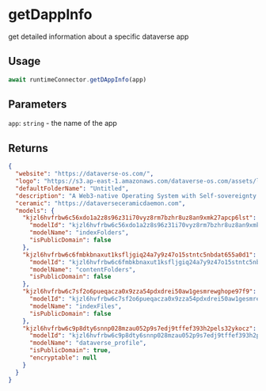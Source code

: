 # getDappInfo

get detailed information about a specific dataverse app

## Usage
```js
await runtimeConnector.getDAppInfo(app)
```

## Parameters
`app`: `string` - the name of the app

## Returns
```json
{
  "website": "https://dataverse-os.com/",
  "logo": "https://s3.ap-east-1.amazonaws.com/dataverse-os.com/assets/logo2.35a5744e.png",
  "defaultFolderName": "Untitled",
  "description": "A Web3-native Operating System with Self-sovereignty Data Space",
  "ceramic": "https://dataverseceramicdaemon.com",
  "models": {
    "kjzl6hvfrbw6c56xdo1a2z8s96z31i70vyz8rm7bzhr8uz8an9xmk27apcp6lst": {
      "modelId": "kjzl6hvfrbw6c56xdo1a2z8s96z31i70vyz8rm7bzhr8uz8an9xmk27apcp6lst",
      "modelName": "indexFolders",
      "isPublicDomain": false
    },
    "kjzl6hvfrbw6c6fmbkbnaxut1ksfljgiq24a7y9z47o15stntc5nbdat655a0d1": {
      "modelId": "kjzl6hvfrbw6c6fmbkbnaxut1ksfljgiq24a7y9z47o15stntc5nbdat655a0d1",
      "modelName": "contentFolders",
      "isPublicDomain": false
    },
    "kjzl6hvfrbw6c7sf2o6pueqacza0x9zza54pdxdrei50aw1gesmrewghope97f9": {
      "modelId": "kjzl6hvfrbw6c7sf2o6pueqacza0x9zza54pdxdrei50aw1gesmrewghope97f9",
      "modelName": "indexFiles",
      "isPublicDomain": false
    },
    "kjzl6hvfrbw6c9p8dty6snnp028mzau052p9s7edj9tffef393h2pels32ykocz": {
      "modelId": "kjzl6hvfrbw6c9p8dty6snnp028mzau052p9s7edj9tffef393h2pels32ykocz",
      "modelName": "dataverse_profile",
      "isPublicDomain": true,
      "encryptable": null
    }
  }
}
```